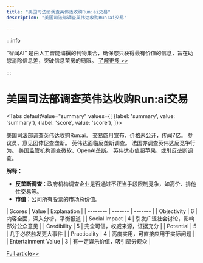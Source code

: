 ```yaml
---
title: "美国司法部调查英伟达收购Run:ai交易"
description: "美国司法部调查英伟达收购Run:ai交易"

---
```



:::info

“智闻AI“ 是由人工智能编撰的刊物集合，确保您只获得最有价值的信息，旨在助您消除信息差，突破信息茧房的局限。  [了解更多 >>](/)

:::

# 美国司法部调查英伟达收购Run:ai交易


<Tabs
	defaultValue="summary"
	values={[
	{label: 'summary', value: 'summary'},
	{label: 'score', value: 'score'},
]}>
<TabItem value="summary">


美国司法部调查英伟达收购Run:ai。
交易四月宣布，价格未公开，传闻7亿。
参议员、意见团体促查垄断。
英伟达面临反垄断调查。
法国亦调查英伟达反竞争行为。
美国监管机构调查微软、OpenAI垄断。
英伟达市值超苹果，或引反垄断调查。

**解释：**
- **反垄断调查**：政府机构调查企业是否通过不正当手段限制竞争，如高价、排他性交易等。
- **市值**：公司所有股票的市场总价值。
</TabItem>
<TabItem value="score">
	| Scores     | Value   | Explanation |
	| -------- | ------- | ------- |
	| Objectivity  | 6    | 内容全面，深入分析，平衡报道    |
	| Social Impact | 4     | 引发广泛社会讨论，影响部分公众意见    |
	| Credibility    | 5    | 完全可信，权威来源，证据充分    |
	| Potential    | 5    | 几乎必然触发更大事件    |
	| Practicality    | 4    | 高度实用，可直接应用于实际问题    |
	| Entertainment Value    | 3    | 有一定娱乐价值，吸引部分观众    |
</TabItem>
</Tabs>

[Full article>>](https://readhub.cn/topic/8biGlGCYphZ)
